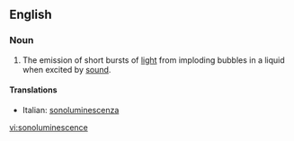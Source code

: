 ==English==

===Noun===
{{wikipedia}}
{{en-noun|-}}

#{{physics}} The emission of short bursts of [[light]] from imploding bubbles in a liquid when excited by [[sound]].

====Translations====
{{trans-top|The emission of short bursts of light from imploding bubbles}}
*Italian: [[sonoluminescenza]] {{f}}
{{trans-mid}}
{{trans-bottom}}

[[vi:sonoluminescence]]